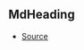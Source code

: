 ## MdHeading



- [Source](https://github.com/neplextech/typedoc-nextra/blob/8fffbbb/src/utils/md.ts#L4)